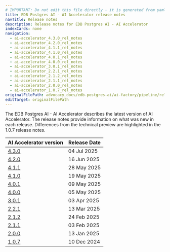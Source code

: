 ```yaml
---
# IMPORTANT: Do not edit this file directly - it is generated from yaml source.
title: EDB Postgres AI - AI Accelerator release notes
navTitle: Release notes
description: Release notes for EDB Postgres AI - AI Accelerator
indexCards: none
navigation:
  - ai-accelerator_4.3.0_rel_notes
  - ai-accelerator_4.2.0_rel_notes
  - ai-accelerator_4.1.1_rel_notes
  - ai-accelerator_4.1.0_rel_notes
  - ai-accelerator_4.0.1_rel_notes
  - ai-accelerator_4.0.0_rel_notes
  - ai-accelerator_3.0.1_rel_notes
  - ai-accelerator_2.2.1_rel_notes
  - ai-accelerator_2.1.2_rel_notes
  - ai-accelerator_2.1.1_rel_notes
  - ai-accelerator_2.0.0_rel_notes
  - ai-accelerator_1.0.7_rel_notes
originalFilePath: advocacy_docs/edb-postgres-ai/ai-factory/pipeline/rel_notes/src/meta.yml
editTarget: originalFilePath
---
```



The EDB Postgres AI - AI Accelerator describes the latest version of AI Accelerator. The release notes provide information on what was new in each release. Differences from the technical preview are highlighted in the 1.0.7 release notes.


| AI Accelerator version                    | Release Date |
|-------------------------------------------|--------------|
| [4.3.0](./ai-accelerator_4.3.0_rel_notes) | 04 Jul 2025  |
| [4.2.0](./ai-accelerator_4.2.0_rel_notes) | 16 Jun 2025  |
| [4.1.1](./ai-accelerator_4.1.1_rel_notes) | 28 May 2025  |
| [4.1.0](./ai-accelerator_4.1.0_rel_notes) | 19 May 2025  |
| [4.0.1](./ai-accelerator_4.0.1_rel_notes) | 09 May 2025  |
| [4.0.0](./ai-accelerator_4.0.0_rel_notes) | 05 May 2025  |
| [3.0.1](./ai-accelerator_3.0.1_rel_notes) | 03 Apr 2025  |
| [2.2.1](./ai-accelerator_2.2.1_rel_notes) | 13 Mar 2025  |
| [2.1.2](./ai-accelerator_2.1.2_rel_notes) | 24 Feb 2025  |
| [2.1.1](./ai-accelerator_2.1.1_rel_notes) | 03 Feb 2025  |
| [2.0.0](./ai-accelerator_2.0.0_rel_notes) | 13 Jan 2025  |
| [1.0.7](./ai-accelerator_1.0.7_rel_notes) | 10 Dec 2024  |
